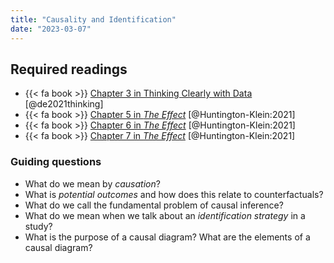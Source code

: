 ```yaml
---
title: "Causality and Identification"
date: "2023-03-07"
---
```


## Required readings

-  {{< fa book >}} [Chapter 3 in Thinking Clearly with Data](../files/TCWD/Ethan Bueno de Mesquita, Anthony Fowler - Thinking Clearly with Data_ A Guide to Quantitative Reasoning and Analysis-Princeton University Press (2021)_60-75.pdf) [@de2021thinking]
- {{< fa book >}} [Chapter 5 in *The Effect*](https://theeffectbook.net/ch-Identification.html) [@Huntington-Klein:2021]
- {{< fa book >}} [Chapter 6 in *The Effect*](https://theeffectbook.net/ch-CausalDiagrams.html) [@Huntington-Klein:2021]
- {{< fa book >}} [Chapter 7 in *The Effect*](https://theeffectbook.net/ch-DrawingCausalDiagrams.html) [@Huntington-Klein:2021]


### Guiding questions

-   What do we mean by _causation_? 
-   What is _potential outcomes_ and how does this relate to counterfactuals? 
-   What do we call the fundamental problem of causal inference? 
-   What do we mean when we talk about an *identification strategy* in a study? 
-   What is the purpose of a causal diagram? What are the elements of a causal diagram? 

